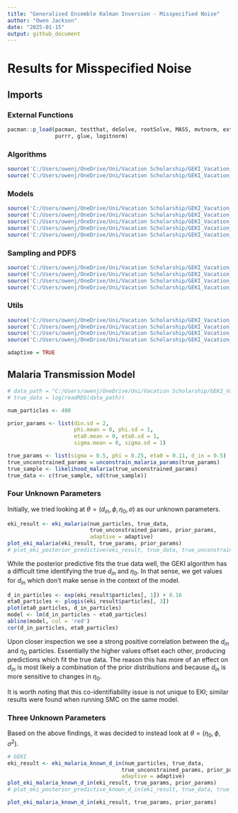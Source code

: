 ```yaml
---
title: "Generalised Ensemble Kalman Inversion - Misspecified Noise"
author: "Owen Jackson"
date: "2025-01-15"
output: github_document
---
```


# Results for Misspecified Noise

## Imports

### External Functions

```r
pacman::p_load(pacman, testthat, deSolve, rootSolve, MASS, mvtnorm, extraDistr, 
               purrr, glue, logitnorm)
```

### Algorithms

```r
source('C:/Users/owenj/OneDrive/Uni/Vacation Scholarship/GEKI_Vacation_Scholarship/src/eki.R')
source('C:/Users/owenj/OneDrive/Uni/Vacation Scholarship/GEKI_Vacation_Scholarship/src/eki_known_noise.R')
```

### Models

```r
source('C:/Users/owenj/OneDrive/Uni/Vacation Scholarship/GEKI_Vacation_Scholarship/src/models/eki_malaria.R')
source('C:/Users/owenj/OneDrive/Uni/Vacation Scholarship/GEKI_Vacation_Scholarship/src/models/eki_malaria_known_var.R')
source('C:/Users/owenj/OneDrive/Uni/Vacation Scholarship/GEKI_Vacation_Scholarship/src/models/eki_malaria_known_d_in.R')
source('C:/Users/owenj/OneDrive/Uni/Vacation Scholarship/GEKI_Vacation_Scholarship/src/models/eki_malaria_d_in_only.R')
source('C:/Users/owenj/OneDrive/Uni/Vacation Scholarship/GEKI_Vacation_Scholarship/src/models/eki_normal_known_var.R')
```

### **Sampling and PDFS**

```r
source('C:/Users/owenj/OneDrive/Uni/Vacation Scholarship/GEKI_Vacation_Scholarship/src/pdfs/pdfs_normal.R')
source('C:/Users/owenj/OneDrive/Uni/Vacation Scholarship/GEKI_Vacation_Scholarship/src/samples/samples_normal.R')
source('C:/Users/owenj/OneDrive/Uni/Vacation Scholarship/GEKI_Vacation_Scholarship/src/pdfs/pdfs_malaria.R')
source('C:/Users/owenj/OneDrive/Uni/Vacation Scholarship/GEKI_Vacation_Scholarship/src/samples/samples_malaria.R')
```

### Utils

```r
source('C:/Users/owenj/OneDrive/Uni/Vacation Scholarship/GEKI_Vacation_Scholarship/src/utils/eki_helper.R')
source('C:/Users/owenj/OneDrive/Uni/Vacation Scholarship/GEKI_Vacation_Scholarship/src/utils/tempering.R')
source('C:/Users/owenj/OneDrive/Uni/Vacation Scholarship/GEKI_Vacation_Scholarship/results/plots_normal.R')
source('C:/Users/owenj/OneDrive/Uni/Vacation Scholarship/GEKI_Vacation_Scholarship/results/plots_malaria.R')
```

```r
adaptive = TRUE
```

## Malaria Transmission Model

```r
# data_path = "C:/Users/owenj/OneDrive/Uni/Vacation Scholarship/GEKI_Vacation_Scholarship/data/Malariah_data.rds"
# true_data = log(readRDS(data_path))

num_particles <- 400

prior_params <- list(din.sd = 2,
                     phi.mean = 0, phi.sd = 1,
                     eta0.mean = 0, eta0.sd = 1, 
                     sigma.mean = 0, sigma.sd = 1)

true_params <- list(sigma = 0.5, phi = 0.25, eta0 = 0.11, d_in = 0.5)
true_unconstrained_params = unconstrain_malaria_params(true_params)
true_sample <- likelihood_malaria(true_unconstrained_params)
true_data <- c(true_sample, sd(true_sample))
```

### Four Unknown Parameters

Initially, we tried looking at $\theta = (d_{in}, \phi, \eta_0, \sigma)$ as our unknown parameters.

```r
eki_result <- eki_malaria(num_particles, true_data, 
                          true_unconstrained_params, prior_params, 
                          adaptive = adaptive)
plot_eki_malaria(eki_result, true_params, prior_params)
# plot_eki_posterior_predictive(eki_result, true_data, true_unconstrained_params)
```

While the posterior predictive fits the true data well, the GEKI algorithm has a difficult time identifying the true $d_{in}$ and $\eta_0$. In that sense, we get values for $d_{in}$ which don't make sense in the context of the model.

```r
d_in_particles <- exp(eki_result$particles[, 1]) + 0.16
eta0_particles <- plogis(eki_result$particles[, 3])
plot(eta0_particles, d_in_particles)
model <- lm(d_in_particles ~ eta0_particles)
abline(model, col = 'red')
cor(d_in_particles, eta0_particles)
```

Upon closer inspection we see a strong positive correlation between the $d_{in}$ and $\eta_0$ particles. Essentially the higher values offset each other, producing predictions which fit the true data. The reason this has more of an effect on $d_{in}$ is most likely a combination of the prior distributions and because $d_{in}$ is more sensitive to changes in $\eta_0$.

It is worth noting that this co-identifiability issue is not unique to EKI; similar results were found when running SMC on the same model.

### Three Unknown Parameters

Based on the above findings, it was decided to instead look at $\theta = (\eta_0, \phi, \sigma^2)$.

```r
# GEKI
eki_result <- eki_malaria_known_d_in(num_particles, true_data, 
                                    true_unconstrained_params, prior_params, 
                                    adaptive = adaptive)
plot_eki_malaria_known_d_in(eki_result, true_params, prior_params)
# plot_eki_posterior_predictive_known_d_in(eki_result, true_data, true_unconstrained_params)
```

```r
plot_eki_malaria_known_d_in(eki_result, true_params, prior_params)
```
